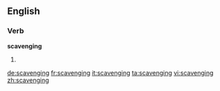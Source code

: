 ==English==

===Verb===
'''scavenging'''

# {{present participle of|scavenge}}

[[de:scavenging]]
[[fr:scavenging]]
[[it:scavenging]]
[[ta:scavenging]]
[[vi:scavenging]]
[[zh:scavenging]]